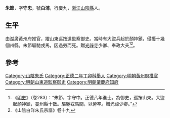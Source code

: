 {{Otheruses|other=名为朱节的其他人物|朱节}}
{{明清人物信息框
| 姓名 =  朱節
| 原名 = 
| 圖片名稱=  
| 圖片大小 = 220px
| 圖片說明 =  
| 最高職務 = 山東巡按道監察御史贈光祿寺少卿奉政大夫
| 國家 = 大明
| 爵位 =
| 籍貫 = [[浙江|浙江]][[紹興府|紹興府]][[山陰縣|山陰縣]]
| 族裔 =  
| 字號 =  字守忠，號白浦
| 諡號 = 
| 出生日期 = 成化十二年丙申九月十八日卯時（1476年10月5日）
| 出生地點 =
| 逝世日期 = 嘉靖二年癸未八月十三日午時〔{{dda|1523|9|21|1476|10|5}}〕
| 逝世地點 = 
| 墓葬 =  碧山南麓
| 配偶 =  宋氏
| 親屬 =  曾祖朱昂；祖朱純；父朱科，母張氏，子三朱以渝、朱以謙、朱以浩，孫[[朱瑞鳳|朱瑞鳳]]（萬曆乙未進士）
| 出身 = 
*  正德二年丁卯科第十五名舉人<ref>「第十五名，朱節，紹興府學生，詩」，《正德二年丁卯科浙江鄉試錄》</ref>
*  正德十五年庚辰科進士
| 經歷 = 
| 著作 =  
}}
'''朱節'''{{BD|1476年|10月5日|1523年|9月21日|}}，字'''守忠'''，號'''白浦'''，行慶九，[[浙江|浙江]][[山陰縣|山陰縣]]人。

== 生平 ==
由湖廣黃州府推官，擢山東巡按道監察御史。當時有大盜兵起於顏神鎮，侵擾十幾個州縣。朱節驅馳戎馬，因過勞而死。贈[[光祿寺|光祿寺]]少卿、奉政大夫<ref>《[[明史|明史]]》（卷283）：“朱節，字守中。正德八年進士。為御史，巡按山東。大盜起顏神鎮，蔓州縣十數。驅馳戎馬間，以勞卒。贈光祿少卿。”</ref><ref>《山陰白洋朱氏宗譜》卷十九</ref>。

== 參考 ==
{{reflist}}

{{start box}}
{{s-off}}
{{s-before|[[鄭漳|鄭漳]]}}
{{s-title|明朝肇慶府知府|1532年－1535年}}
{{s-after|[[陳嘉謀|陳嘉謀]]}}
{{end box}}

{{正德九年甲戌科殿試金榜}}

{{Authority control}}
{{DEFAULTSORT:Zhu朱}}
[[Category:山陰朱氏|Category:山陰朱氏]]
[[Category:正德二年丁卯科舉人|Category:正德二年丁卯科舉人]]
[[Category:明朝黃州府推官|Category:明朝黃州府推官]]
[[Category:明朝山東道監察御史|Category:明朝山東道監察御史]]
[[Category:明朝肇慶府知府|Category:明朝肇慶府知府]]

{{明朝人物小作品}}